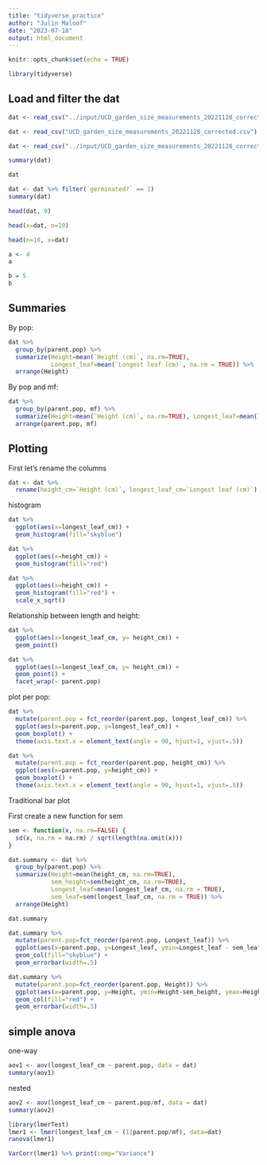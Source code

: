 ```yaml
---
title: "tidyverse_practice"
author: "Julin Maloof"
date: "2023-07-18"
output: html_document
---
```


```r
knitr::opts_chunk$set(echo = TRUE)
```

```r
library(tidyverse)
```

## Load and filter the dat

```r
dat <- read_csv("../input/UCD_garden_size_measurements_20221128_corrected.csv")

dat <- read_csv("UCD_garden_size_measurements_20221128_corrected.csv")

```

```r
dat <- read_csv("../input/UCD_garden_size_measurements_20221128_corrected2.csv")
```

```r
summary(dat)
```

```r
dat
```


```r
dat <- dat %>% filter(`germinated?` == 1)
summary(dat)
```

```r
head(dat, 9)

head(x=dat, n=10)

head(n=10, x=dat)

a <- 4
a

b = 5
b
```


## Summaries

By pop:

```r
dat %>% 
  group_by(parent.pop) %>%
  summarize(Height=mean(`Height (cm)`, na.rm=TRUE),
            Longest_leaf=mean(`Longest leaf (cm)`, na.rm = TRUE)) %>%
  arrange(Height)
```

By pop and mf:

```r
dat %>% 
  group_by(parent.pop, mf) %>%
  summarize(Height=mean(`Height (cm)`, na.rm=TRUE), Longest_leaf=mean(`Longest leaf (cm)`, na.rm = TRUE)) %>%
  arrange(parent.pop, mf)
```

## Plotting

First let's rename the columns

```r
dat <- dat %>%
  rename(height_cm=`Height (cm)`, longest_leaf_cm=`Longest leaf (cm)`)
```

histogram

```r
dat %>%
  ggplot(aes(x=longest_leaf_cm)) +
  geom_histogram(fill="skyblue")
```

```r
dat %>%
  ggplot(aes(x=height_cm)) +
  geom_histogram(fill="red") 
```

```r
dat %>%
  ggplot(aes(x=height_cm)) +
  geom_histogram(fill="red") +
  scale_x_sqrt()
```

Relationship between length and height:

```r
dat %>%
  ggplot(aes(x=longest_leaf_cm, y= height_cm)) +
  geom_point()
```

```r
dat %>%
  ggplot(aes(x=longest_leaf_cm, y= height_cm)) +
  geom_point() +
  facet_wrap(~ parent.pop)
```

plot per pop:

```r
dat %>%
  mutate(parent.pop = fct_reorder(parent.pop, longest_leaf_cm)) %>%
  ggplot(aes(x=parent.pop, y=longest_leaf_cm)) +
  geom_boxplot() +
  theme(axis.text.x = element_text(angle = 90, hjust=1, vjust=.5))
```

```r
dat %>%
  mutate(parent.pop = fct_reorder(parent.pop, height_cm)) %>%
  ggplot(aes(x=parent.pop, y=height_cm)) +
  geom_boxplot() +
  theme(axis.text.x = element_text(angle = 90, hjust=1, vjust=.5))
```

Traditional bar plot

First create a new function for sem

```r
sem <- function(x, na.rm=FALSE) {
  sd(x, na.rm = na.rm) / sqrt(length(na.omit(x)))
}
```

```r
dat.summary <- dat %>% 
  group_by(parent.pop) %>%
  summarize(Height=mean(height_cm, na.rm=TRUE), 
            sem_height=sem(height_cm, na.rm=TRUE),
            Longest_leaf=mean(longest_leaf_cm, na.rm = TRUE),
            sem_leaf=sem(longest_leaf_cm, na.rm = TRUE)) %>%
  arrange(Height)

dat.summary
```

```r
dat.summary %>%
  mutate(parent.pop=fct_reorder(parent.pop, Longest_leaf)) %>%
  ggplot(aes(x=parent.pop, y=Longest_leaf, ymin=Longest_leaf - sem_leaf, ymax= Longest_leaf + sem_leaf)) +
  geom_col(fill="skyblue") +
  geom_errorbar(width=.5)
```

```r
dat.summary %>%
  mutate(parent.pop=fct_reorder(parent.pop, Height)) %>%
  ggplot(aes(x=parent.pop, y=Height, ymin=Height-sem_height, ymax=Height+sem_height)) +
  geom_col(fill="red") +
  geom_errorbar(width=.5)
```

## simple anova

one-way

```r
aov1 <- aov(longest_leaf_cm ~ parent.pop, data = dat)
summary(aov1)
```

nested

```r
aov2 <- aov(longest_leaf_cm ~ parent.pop/mf, data = dat)
summary(aov2)
```

```r
library(lmerTest)
lmer1 <- lmer(longest_leaf_cm ~ (1|parent.pop/mf), data=dat)
ranova(lmer1)
```

```r
VarCorr(lmer1) %>% print(comp="Variance")
```
